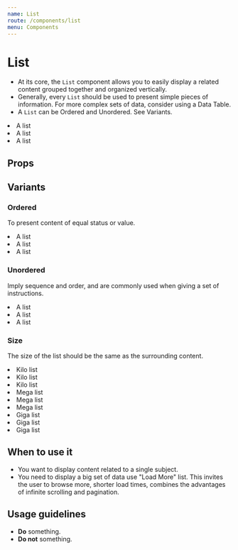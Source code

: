 ```yaml
---
name: List
route: /components/list
menu: Components
---
```



# List

- At its core, the `List` component allows you to easily display a related
  content grouped together and organized vertically.
- Generally, every `List` should be used to present simple pieces of
  information. For more complex sets of data, consider using a Data Table.
- A `List` can be Ordered and Unordered. See Variants.

<Playground wrapper={Wrapper}>
  <List ordered size={List.MEGA}>
    <li> A list</li>
    <li> A list</li>
    <li> A list</li>
  </List>
</Playground>

## Props

<PropTable component={List} />

## Variants

### Ordered

To present content of equal status or value.

<Playground wrapper={Wrapper}>
  <List ordered>
    <li> A list</li>
    <li> A list</li>
    <li> A list</li>
  </List>
</Playground>

### Unordered

Imply sequence and order, and are commonly used when giving a set of instructions.

<Playground wrapper={Wrapper}>
  <List unordered>
    <li> A list</li>
    <li> A list</li>
    <li> A list</li>
  </List>
</Playground>

### Size

The size of the list should be the same as the surrounding content.

<Playground wrapper={Wrapper}>
  <Fragment>
    <List size={List.KILO}>
      <li> Kilo list</li>
      <li> Kilo list</li>
      <li> Kilo list</li>
    </List>
    <List size={List.MEGA}>
      <li> Mega list</li>
      <li> Mega list</li>
      <li> Mega list</li>
    </List>
    <List size={List.GIGA}>
      <li> Giga list</li>
      <li> Giga list</li>
      <li> Giga list</li>
    </List>
  </Fragment>
</Playground>

## When to use it

- You want to display content related to a single subject. 
- You need to display a big set of data use "Load More" list. This invites the
  user to browse more, shorter load times, combines the advantages of infinite
  scrolling and pagination.

## Usage guidelines

- **Do** something.
- **Do not** something.
